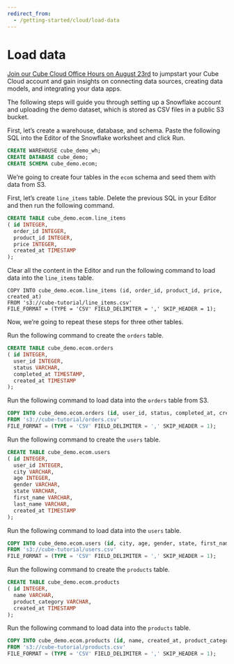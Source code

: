 ```yaml
---
redirect_from:
  - /getting-started/cloud/load-data
---
```


# Load data

<InfoBox heading="Getting Started with Cube Cloud">

[Join our Cube Cloud Office Hours on August 23rd](https://event.on24.com/wcc/r/4314738/57FE0F7DCCEA887295E4BCD818061E2B?partnerref=docs)
to jumpstart your Cube Cloud account and gain insights on connecting data
sources, creating data models, and integrating your data apps.

</InfoBox>

The following steps will guide you through setting up a Snowflake account and
uploading the demo dataset, which is stored as CSV files in a public S3 bucket.

First, let’s create a warehouse, database, and schema. Paste the following SQL
into the Editor of the Snowflake worksheet and click Run.

```sql
CREATE WAREHOUSE cube_demo_wh;
CREATE DATABASE cube_demo;
CREATE SCHEMA cube_demo.ecom;
```

We’re going to create four tables in the `ecom` schema and seed them with data
from S3.

First, let’s create `line_items` table. Delete the previous SQL in your Editor
and then run the following command.

```sql
CREATE TABLE cube_demo.ecom.line_items
( id INTEGER,
  order_id INTEGER,
  product_id INTEGER,
  price INTEGER,
  created_at TIMESTAMP
);
```

Clear all the content in the Editor and run the following command to load data
into the `line_items` table.

    COPY INTO cube_demo.ecom.line_items (id, order_id, product_id, price, created_at)
    FROM 's3://cube-tutorial/line_items.csv'
    FILE_FORMAT = (TYPE = 'CSV' FIELD_DELIMITER = ',' SKIP_HEADER = 1);

Now, we’re going to repeat these steps for three other tables.

Run the following command to create the `orders` table.

```sql
CREATE TABLE cube_demo.ecom.orders
( id INTEGER,
  user_id INTEGER,
  status VARCHAR,
  completed_at TIMESTAMP,
  created_at TIMESTAMP
);
```

Run the following command to load data into the `orders` table from S3.

```sql
COPY INTO cube_demo.ecom.orders (id, user_id, status, completed_at, created_at)
FROM 's3://cube-tutorial/orders.csv'
FILE_FORMAT = (TYPE = 'CSV' FIELD_DELIMITER = ',' SKIP_HEADER = 1);

```

Run the following command to create the `users` table.

```sql
CREATE TABLE cube_demo.ecom.users
( id INTEGER,
  user_id INTEGER,
  city VARCHAR,
  age INTEGER,
  gender VARCHAR,
  state VARCHAR,
  first_name VARCHAR,
  last_name VARCHAR,
  created_at TIMESTAMP
);

```

Run the following command to load data into the `users` table.

```sql
COPY INTO cube_demo.ecom.users (id, city, age, gender, state, first_name, last_name, created_at)
FROM 's3://cube-tutorial/users.csv'
FILE_FORMAT = (TYPE = 'CSV' FIELD_DELIMITER = ',' SKIP_HEADER = 1);

```

Run the following command to create the `products` table.

```sql
CREATE TABLE cube_demo.ecom.products
( id INTEGER,
  name VARCHAR,
  product_category VARCHAR,
  created_at TIMESTAMP
);

```

Run the following command to load data into the `products` table.

```sql
COPY INTO cube_demo.ecom.products (id, name, created_at, product_category)
FROM 's3://cube-tutorial/products.csv'
FILE_FORMAT = (TYPE = 'CSV' FIELD_DELIMITER = ',' SKIP_HEADER = 1);
```
